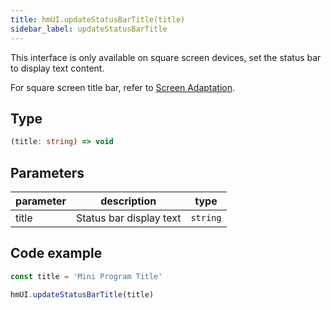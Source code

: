 ```yaml
---
title: hmUI.updateStatusBarTitle(title)
sidebar_label: updateStatusBarTitle
---
```


This interface is only available on square screen devices, set the status bar to display text content.

For square screen title bar, refer to [Screen Adaptation](../../../guides/best-practice/multi-screen-adaption.mdx).

## Type

```ts
(title: string) => void
```

## Parameters

| parameter | description | type |
| ----- | -------------- | -------- |
| title | Status bar display text | `string` |

## Code example

```js
const title = 'Mini Program Title'

hmUI.updateStatusBarTitle(title)
```
